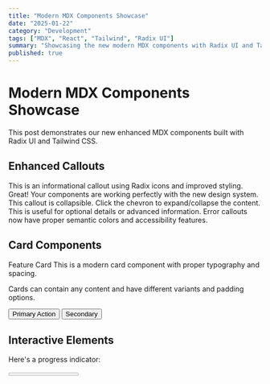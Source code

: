 ```yaml
---
title: "Modern MDX Components Showcase"
date: "2025-01-22"
category: "Development"
tags: ["MDX", "React", "Tailwind", "Radix UI"]
summary: "Showcasing the new modern MDX components with Radix UI and Tailwind CSS"
published: true
---
```


# Modern MDX Components Showcase

This post demonstrates our new enhanced MDX components built with Radix UI and Tailwind CSS.

## Enhanced Callouts

<Callout type="info" title="Information">
This is an informational callout using Radix icons and improved styling.
</Callout>

<Callout type="success" title="Success Story">
Great! Your components are working perfectly with the new design system.
</Callout>

<Callout type="warning" title="Important Notice" collapsible={true}>
This callout is collapsible. Click the chevron to expand/collapse the content. This is useful for optional details or advanced information.
</Callout>

<Callout type="error" title="Error Handling">
Error callouts now have proper semantic colors and accessibility features.
</Callout>

## Card Components

<Card variant="elevated" padding="lg">
  <CardHeader>
    <CardTitle>Feature Card</CardTitle>
    <CardDescription>
      This is a modern card component with proper typography and spacing.
    </CardDescription>
  </CardHeader>
  <CardContent>
    <p>Cards can contain any content and have different variants and padding options.</p>
  </CardContent>
  <CardFooter>
    <Button variant="default">Primary Action</Button>
    <Button variant="outline">Secondary</Button>
  </CardFooter>
</Card>

## Interactive Elements

Here's a progress indicator:

<Progress value={75} max={100} showValue={true} variant="success" />

And different button styles:

<div className="flex gap-2 my-4">
  <Button variant="default">Default</Button>
  <Button variant="outline">Outline</Button>
  <Button variant="ghost">Ghost</Button>
  <Button variant="destructive">Destructive</Button>
</div>

## Code Blocks

<CodeBlock language="typescript" title="Enhanced Component Example">
```typescript
interface ComponentProps {
  variant?: 'default' | 'enhanced';
  children: React.ReactNode;
}

export function ModernComponent({ variant = 'default', children }: ComponentProps) {
  return (
    <div className={cn('base-styles', variantStyles[variant])}>
      {children}
    </div>
  );
}
```
</CodeBlock>

## Alerts

<Alert variant="info">
  <AlertTitle>Pro Tip</AlertTitle>
  <AlertDescription>
    These components are built with accessibility in mind using Radix UI primitives.
  </AlertDescription>
</Alert>

<Alert variant="success" dismissible={true}>
  <AlertTitle>Migration Complete</AlertTitle>
  <AlertDescription>
    Successfully upgraded from basic components to modern Radix + Tailwind architecture.
  </AlertDescription>
</Alert>

## Conclusion

The new component system provides:

- **Accessibility**: Built on Radix UI primitives
- **Consistency**: Unified design tokens with Tailwind
- **Flexibility**: Configurable variants and props
- **Performance**: Optimized with class-variance-authority
- **Developer Experience**: TypeScript support and clear APIs

This creates a solid foundation for rich MDX content creation.
